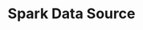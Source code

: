 ---
title: "Spark Data Source"
url: "https://github.com/cognitedata/cdp-spark-datasource/blob/master/README.md"
icon: "bolt"
---